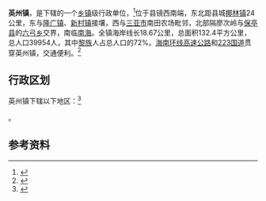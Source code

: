 {{中国乡级行政区|46/90/28/103/000
|景观照片文件名 =Yingzhou, Lingshui.jpg
|景观照片描述 = 
|建置时间 = 
|政府驻地 = 
|总面积 = 132.4 平方公里
|总人口 = 39954
|户籍人口 = 
|户籍人口年份 = 
|常住人口 = 
|常住人口年份 =
|人口密度 = 
|GDP = 
|邮政编码 = 572427
}}
'''英州镇'''，是{{PRC admin/fullname|46/90/28/103/000|3}}下辖的一个[[乡镇|乡镇]]级行政单位，<ref>{{PRC admin/ref sgc|{{PRC admin/parent|46/90/28/103/000}}}}</ref>位于县镜西南端，东北距县城[[椰林镇|椰林镇]]24公里，东与[[隆广镇|隆广镇]]、[[新村镇_(陵水县)|新村镇]]接壤，西与[[三亚市|三亚市]]南田农场毗邻，北部隔廖次岭与[[保亭县|保亭县]]的[[六弓乡|六弓乡]]交界，南临[[南海|南海]]。全镇海岸线长18.67公里，总面积132.4平方公里，总人口39954人，其中[[黎族|黎族]]人占总人口的72%。[[海南环线高速公路|海南环线高速公路]]和[[223国道|223国道]]贯穿英州镇，交通便利。<ref>{{cite web | language = zh-cn | publisher = 海南陵水政府门户网站 | title = 英州镇 | url = http://www.lingshui.gov.cn/Item/9702.aspx | date = 2011-11-25 | accessdate = 2013-03-25 | archive-url = https://web.archive.org/web/20160306173536/http://www.lingshui.gov.cn/Item/9702.aspx | archive-date = 2016-03-06 | dead-url = yes }}</ref>
== 行政区划 ==

英州镇下辖以下地区：<ref>{{PRC admin/ref sgc|46/90/28/103/000}}</ref>

{{PRC admin/children|46/90/28/103/000}}。

== 参考资料 ==

{{reflist}}

{{行政区划小作品}}
{{PRC admin/navcat|46/90/28/103/000}}